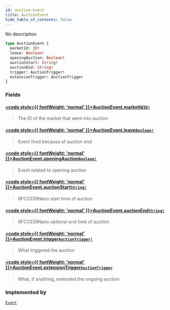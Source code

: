 ```yaml
---
id: auction-event
title: AuctionEvent
hide_table_of_contents: false
---
```








No description

```graphql
type AuctionEvent {
  marketId: ID!
  leave: Boolean!
  openingAuction: Boolean!
  auctionStart: String!
  auctionEnd: String!
  trigger: AuctionTrigger!
  extensionTrigger: AuctionTrigger
}
```


### Fields

#### [<code style={{ fontWeight: 'normal' }}>AuctionEvent.<b>marketId</b></code>](#)<Bullet />[`ID!`](/docs/testnet/graphql/scalars/id) <Badge class="secondary" text="non-null"/> <Badge class="secondary" text="scalar"/>
> The ID of the market that went into auction
> 

#### [<code style={{ fontWeight: 'normal' }}>AuctionEvent.<b>leave</b></code>](#)<Bullet />[`Boolean!`](/docs/testnet/graphql/scalars/boolean) <Badge class="secondary" text="non-null"/> <Badge class="secondary" text="scalar"/>
> Event fired because of auction end
> 

#### [<code style={{ fontWeight: 'normal' }}>AuctionEvent.<b>openingAuction</b></code>](#)<Bullet />[`Boolean!`](/docs/testnet/graphql/scalars/boolean) <Badge class="secondary" text="non-null"/> <Badge class="secondary" text="scalar"/>
> Event related to opening auction
> 

#### [<code style={{ fontWeight: 'normal' }}>AuctionEvent.<b>auctionStart</b></code>](#)<Bullet />[`String!`](/docs/testnet/graphql/scalars/string) <Badge class="secondary" text="non-null"/> <Badge class="secondary" text="scalar"/>
> RFC3339Nano start time of auction
> 

#### [<code style={{ fontWeight: 'normal' }}>AuctionEvent.<b>auctionEnd</b></code>](#)<Bullet />[`String!`](/docs/testnet/graphql/scalars/string) <Badge class="secondary" text="non-null"/> <Badge class="secondary" text="scalar"/>
> RFC3339Nano optional end time of auction
> 

#### [<code style={{ fontWeight: 'normal' }}>AuctionEvent.<b>trigger</b></code>](#)<Bullet />[`AuctionTrigger!`](/docs/testnet/graphql/enums/auction-trigger) <Badge class="secondary" text="non-null"/> <Badge class="secondary" text="enum"/>
> What triggered the auction
> 

#### [<code style={{ fontWeight: 'normal' }}>AuctionEvent.<b>extensionTrigger</b></code>](#)<Bullet />[`AuctionTrigger`](/docs/testnet/graphql/enums/auction-trigger) <Badge class="secondary" text="enum"/>
> What, if anything, extended the ongoing auction
> 



### Implemented by

[`Event`](/docs/testnet/graphql/unions/event)  <Badge class="secondary" text="union"/>



